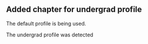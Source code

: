 ## Added chapter for undergrad profile



::: {.content-visible unless-profile="undergrad"}
The default profile is being used.
:::
::: {.content-visible when-profile="undergrad"}
The undergrad profile was detected
:::
